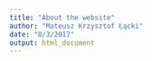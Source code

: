 ```yaml
---
title: "About the website"
author: "Mateusz Krzysztof Łącki"
date: "8/3/2017"
output: html_document
---
```

